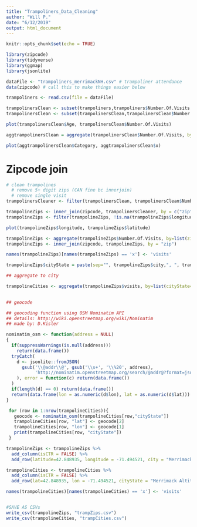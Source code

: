 ```yaml
---
title: "Trampoliners_Data_Cleaning"
author: "Will P."
date: "6/12/2019"
output: html_document
---
```


```r
knitr::opts_chunk$set(echo = TRUE)

library(zipcode)
library(tidyverse)
library(ggmap)
library(jsonlite)

dataFile <- "trampoliners_merrimackNH.csv" # trampoliner attendance
data(zipcode) # call this to make things easier below

trampoliners <- read.csv(file = dataFile)

trampolinersClean <- subset(trampoliners,trampoliners$Number.Of.Visits < 200) # remove test data
trampolinersClean <- subset(trampolinersClean,trampolinersClean$Number.Of.Visits > 0) # remove people with zero visits

plot(trampolinersClean$Age, trampolinersClean$Number.Of.Visits)

aggtrampolinersClean = aggregate(trampolinersClean$Number.Of.Visits, by=list(Category=trampolinersClean$Age), FUN=sum)

plot(aggtrampolinersClean$Category, aggtrampolinersClean$x)

```

# Zipcode join
```r
# clean trampolines
  # remove 5+ digit zips (CAN fine bc innerjoin)
  # remove single visit
trampolinersCleaner <- filter(trampolinersClean, trampolinersClean$Number.Of.Visits>1)

trampolineZips <- inner_join(zipcode, trampolinersCleaner, by = c("zip" = "Primary.Address.Zip"))
trampolineZips <- filter(trampolineZips, !is.na(trampolineZips$longitude))

plot(trampolineZips$longitude, trampolineZips$latitude)

trampolineZips <- aggregate(trampolineZips$Number.Of.Visits, by=list(zip=trampolineZips$zip), FUN=sum)
trampolineZips <- inner_join(zipcode, trampolineZips, by = "zip")

names(trampolineZips)[names(trampolineZips) == 'x'] <- 'visits'

trampolineZips$cityState = paste(sep="", trampolineZips$city,", ", trampolineZips$state)

## aggregate to city

trampolineCities <- aggregate(trampolineZips$visits, by=list(cityState=trampolineZips$cityState), FUN=sum)
                              

## geocode

## geocoding function using OSM Nominatim API
## details: http://wiki.openstreetmap.org/wiki/Nominatim
## made by: D.Kisler 

nominatim_osm <- function(address = NULL)
{
  if(suppressWarnings(is.null(address)))
    return(data.frame())
  tryCatch(
    d <- jsonlite::fromJSON( 
      gsub('\\@addr\\@', gsub('\\s+', '\\%20', address), 
           'http://nominatim.openstreetmap.org/search/@addr@?format=json&addressdetails=0&limit=1')
    ), error = function(c) return(data.frame())
  )
  if(length(d) == 0) return(data.frame())
  return(data.frame(lon = as.numeric(d$lon), lat = as.numeric(d$lat)))
}

 for (row in 1:nrow(trampolineCities)){
   geocode <- nominatim_osm(trampolineCities[row,"cityState"])
   trampolineCities[row, "lat"] <- geocode[2]
   trampolineCities[row, "lon"] <- geocode[1]
   print(trampolineCities[row, "cityState"])
 }

trampolineZips <- trampolineZips %>%
  add_column(isCTR = FALSE) %>%
  add_row(latitude=42.848935, longitude = -71.494521, city = "Merrimack Altitude", isCTR = TRUE)

trampolineCities <- trampolineCities %>%
  add_column(isCTR = FALSE) %>%
  add_row(lat=42.848935, lon = -71.494521, cityState = "Merrimack Altitude", isCTR = TRUE)

names(trampolineCities)[names(trampolineCities) == 'x'] <- 'visits'


#SAVE AS CSVs
write_csv(trampolineZips, "trampZips.csv")
write_csv(trampolineCities, "trampCities.csv")

```

